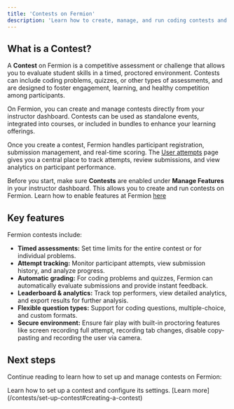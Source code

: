 ```yaml
---
title: 'Contests on Fermion'
description: 'Learn how to create, manage, and run coding contests and quizzes on Fermion, including attempt tracking and analytics.'
---
```


## What is a Contest?

A **Contest** on Fermion is a competitive assessment or challenge that allows you to evaluate student skills in a timed, proctored environment. Contests can include coding problems, quizzes, or other types of assessments, and are designed to foster engagement, learning, and healthy competition among participants.

On Fermion, you can create and manage contests directly from your instructor dashboard. Contests can be used as standalone events, integrated into courses, or included in bundles to enhance your learning offerings.

Once you create a contest, Fermion handles participant registration, submission management, and real-time scoring. The [User attempts](/contests/introduction) page gives you a central place to track attempts, review submissions, and view analytics on participant performance.

<Info>Before you start, make sure **Contests** are enabled under **Manage Features** in your instructor dashboard. This allows you to create and run contests on Fermion. Learn how to enable features at Fermion [here](/manage-settings/manage-features)</Info>

## Key features

Fermion contests include:

- **Timed assessments:** Set time limits for the entire contest or for individual problems.
- **Attempt tracking:** Monitor participant attempts, view submission history, and analyze progress.
- **Automatic grading:** For coding problems and quizzes, Fermion can automatically evaluate submissions and provide instant feedback.
- **Leaderboard & analytics:** Track top performers, view detailed analytics, and export results for further analysis.
- **Flexible question types:** Support for coding questions, multiple-choice, and custom formats.
- **Secure environment:** Ensure fair play with built-in proctoring features like screen recording full attempt, recording tab changes, disable copy-pasting and recording the user via camera.

## Next steps

Continue reading to learn how to set up and manage contests on Fermion:

<Columns cols={1}>
  <Card title="Creating a Contest" href="/contests/set-up-contest#creating-a-contest">
    Learn how to set up a contest and configure its settings.
    [Learn more](/contests/set-up-contest#creating-a-contest)
  </Card>
</Columns>
